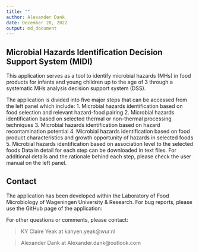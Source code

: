 ---
title: ""
author: Alexander Dank
date: December 20, 2022
output: md_document
---

## Microbial Hazards Identification Decision Support System (MIDI)

This application serves as a tool to identify microbial hazards (MHs) in food products for infants and young children up to the age of 3 through a systematic MHs analysis decision support system (DSS). 

The application is divided into five major steps that can be accessed from the left panel which include:
1.	Microbial hazards identification based on food selection and relevant hazard-food pairing
2.	Microbial hazards identification based on selected thermal or non-thermal processing techniques
3.	Microbial hazards identification based on hazard recontamination potential
4.	Microbial hazards identification based on food product characteristics and growth opportunity of hazards in selected foods 
5.	Microbial hazards identification based on association level to the selected foods
Data in detail for each step can be downloaded in text files.
For additional details and the rationale behind each step, please check the user manual on the left panel.

## Contact
The application has been developed within the Laboratory of Food Microbiology of Wageningen University & Research. For bug reports, please use the GitHub page of the application:

For other questions or comments, please contact:

 > KY Claire Yeak at kahyen.yeak@wur.nl
 
 > Alexander Dank at Alexander.dank@outlook.com